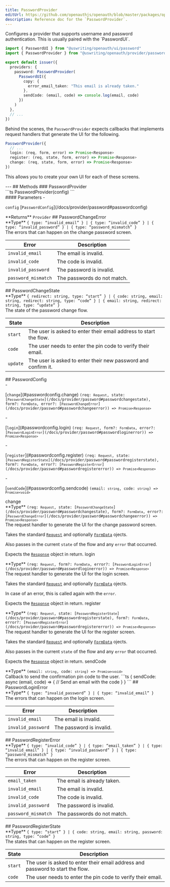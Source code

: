 ```yaml
---
title: PasswordProvider
editUrl: https://github.com/openauthjs/openauth/blob/master/packages/openauth/src/provider/password.ts
description: Reference doc for the `PasswordProvider`.
---
```



<div class="tsdoc">
<Section type="about">
Configures a provider that supports username and password authentication. This is usually
paired with the `PasswordUI`.

```ts
import { PasswordUI } from "@uswriting/openauth/ui/password"
import { PasswordProvider } from "@uswriting/openauth/provider/password"

export default issuer({
  providers: {
    password: PasswordProvider(
      PasswordUI({
        copy: {
          error_email_taken: "This email is already taken."
        },
        sendCode: (email, code) => console.log(email, code)
      })
    )
  },
  // ...
})
```

Behind the scenes, the `PasswordProvider` expects callbacks that implements request handlers
that generate the UI for the following.

```ts
PasswordProvider({
  // ...
  login: (req, form, error) => Promise<Response>
  register: (req, state, form, error) => Promise<Response>
  change: (req, state, form, error) => Promise<Response>
})
```

This allows you to create your own UI for each of these screens.
</Section>
---
## Methods
### PasswordProvider
<Segment>
<Section type="signature">
```ts
PasswordProvider(config)
```
</Section>
<Section type="parameters">
#### Parameters
- <p><code class="key">config</code> [<code class="type">PasswordConfig</code>](/docs/provider/password#passwordconfig)</p>
</Section>
<InlineSection>
**Returns** <code class="type">Provider</code>
</InlineSection>
</Segment>
## PasswordChangeError
<Segment>
<Section type="parameters">
<InlineSection>
**Type** <code class="symbol">&lcub; </code><code class="key">type</code><code class="symbol">&colon; </code><code class="symbol">&ldquo;</code><code class="primitive">invalid_email</code><code class="symbol">&rdquo;</code><code class="symbol"> &rcub;</code><code class="symbol"> | </code><code class="symbol">&lcub; </code><code class="key">type</code><code class="symbol">&colon; </code><code class="symbol">&ldquo;</code><code class="primitive">invalid_code</code><code class="symbol">&rdquo;</code><code class="symbol"> &rcub;</code><code class="symbol"> | </code><code class="symbol">&lcub; </code><code class="key">type</code><code class="symbol">&colon; </code><code class="symbol">&ldquo;</code><code class="primitive">invalid_password</code><code class="symbol">&rdquo;</code><code class="symbol"> &rcub;</code><code class="symbol"> | </code><code class="symbol">&lcub; </code><code class="key">type</code><code class="symbol">&colon; </code><code class="symbol">&ldquo;</code><code class="primitive">password_mismatch</code><code class="symbol">&rdquo;</code><code class="symbol"> &rcub;</code>
</InlineSection>
</Section>
The errors that can happen on the change password screen.

| Error | Description |
| ----- | ----------- |
| `invalid_email` | The email is invalid. |
| `invalid_code` | The code is invalid. |
| `invalid_password` | The password is invalid. |
| `password_mismatch` | The passwords do not match. |
</Segment>
## PasswordChangeState
<Segment>
<Section type="parameters">
<InlineSection>
**Type** <code class="symbol">&lcub; </code><code class="key">redirect</code><code class="symbol">&colon; </code><code class="primitive">string</code><code class="symbol">, </code><code class="key">type</code><code class="symbol">&colon; </code><code class="symbol">&ldquo;</code><code class="primitive">start</code><code class="symbol">&rdquo;</code><code class="symbol"> &rcub;</code><code class="symbol"> | </code><code class="symbol">&lcub; </code><code class="key">code</code><code class="symbol">&colon; </code><code class="primitive">string</code><code class="symbol">, </code><code class="key">email</code><code class="symbol">&colon; </code><code class="primitive">string</code><code class="symbol">, </code><code class="key">redirect</code><code class="symbol">&colon; </code><code class="primitive">string</code><code class="symbol">, </code><code class="key">type</code><code class="symbol">&colon; </code><code class="symbol">&ldquo;</code><code class="primitive">code</code><code class="symbol">&rdquo;</code><code class="symbol"> &rcub;</code><code class="symbol"> | </code><code class="symbol">&lcub; </code><code class="key">email</code><code class="symbol">&colon; </code><code class="primitive">string</code><code class="symbol">, </code><code class="key">redirect</code><code class="symbol">&colon; </code><code class="primitive">string</code><code class="symbol">, </code><code class="key">type</code><code class="symbol">&colon; </code><code class="symbol">&ldquo;</code><code class="primitive">update</code><code class="symbol">&rdquo;</code><code class="symbol"> &rcub;</code>
</InlineSection>
</Section>
The state of the password change flow.

| State | Description |
| ----- | ----------- |
| `start` | The user is asked to enter their email address to start the flow. |
| `code` | The user needs to enter the pin code to verify their email. |
| `update` | The user is asked to enter their new password and confirm it. |
</Segment>
## PasswordConfig
<Segment>
<Section type="parameters">
- <p>[<code class="key">change</code>](#passwordconfig.change) <code class="primitive">(req: <code class="type">Request</code>, state: [<code class="type">PasswordChangeState</code>](/docs/provider/password#passwordchangestate), form?: <code class="type">FormData</code>, error?: [<code class="type">PasswordChangeError</code>](/docs/provider/password#passwordchangeerror)) => <code class="primitive">Promise</code><code class="symbol">&lt;</code><code class="type">Response</code><code class="symbol">&gt;</code></code></p>
- <p>[<code class="key">login</code>](#passwordconfig.login) <code class="primitive">(req: <code class="type">Request</code>, form?: <code class="type">FormData</code>, error?: [<code class="type">PasswordLoginError</code>](/docs/provider/password#passwordloginerror)) => <code class="primitive">Promise</code><code class="symbol">&lt;</code><code class="type">Response</code><code class="symbol">&gt;</code></code></p>
- <p>[<code class="key">register</code>](#passwordconfig.register) <code class="primitive">(req: <code class="type">Request</code>, state: [<code class="type">PasswordRegisterState</code>](/docs/provider/password#passwordregisterstate), form?: <code class="type">FormData</code>, error?: [<code class="type">PasswordRegisterError</code>](/docs/provider/password#passwordregistererror)) => <code class="primitive">Promise</code><code class="symbol">&lt;</code><code class="type">Response</code><code class="symbol">&gt;</code></code></p>
- <p>[<code class="key">sendCode</code>](#passwordconfig.sendcode) <code class="primitive">(email: <code class="primitive">string</code>, code: <code class="primitive">string</code>) => <code class="primitive">Promise</code><code class="symbol">&lt;</code><code class="primitive">void</code><code class="symbol">&gt;</code></code></p>
</Section>
</Segment>
<NestedTitle id="passwordconfig.change" Tag="h4" parent="PasswordConfig.">change</NestedTitle>
<Segment>
<Section type="parameters">
<InlineSection>
**Type** <code class="primitive">(req: <code class="type">Request</code>, state: [<code class="type">PasswordChangeState</code>](/docs/provider/password#passwordchangestate), form?: <code class="type">FormData</code>, error?: [<code class="type">PasswordChangeError</code>](/docs/provider/password#passwordchangeerror)) => <code class="primitive">Promise</code><code class="symbol">&lt;</code><code class="type">Response</code><code class="symbol">&gt;</code></code>
</InlineSection>
</Section>
The request handler to generate the UI for the change password screen.

Takes the standard [`Request`](https://developer.mozilla.org/en-US/docs/Web/API/Request)
and optionally [`FormData`](https://developer.mozilla.org/en-US/docs/Web/API/FormData)
ojects.

Also passes in the current `state` of the flow and any `error` that occurred.

Expects the [`Response`](https://developer.mozilla.org/en-US/docs/Web/API/Response) object
in return.
</Segment>
<NestedTitle id="passwordconfig.login" Tag="h4" parent="PasswordConfig.">login</NestedTitle>
<Segment>
<Section type="parameters">
<InlineSection>
**Type** <code class="primitive">(req: <code class="type">Request</code>, form?: <code class="type">FormData</code>, error?: [<code class="type">PasswordLoginError</code>](/docs/provider/password#passwordloginerror)) => <code class="primitive">Promise</code><code class="symbol">&lt;</code><code class="type">Response</code><code class="symbol">&gt;</code></code>
</InlineSection>
</Section>
The request handler to generate the UI for the login screen.

Takes the standard [`Request`](https://developer.mozilla.org/en-US/docs/Web/API/Request)
and optionally [`FormData`](https://developer.mozilla.org/en-US/docs/Web/API/FormData)
ojects.

In case of an error, this is called again with the `error`.

Expects the [`Response`](https://developer.mozilla.org/en-US/docs/Web/API/Response) object
in return.
</Segment>
<NestedTitle id="passwordconfig.register" Tag="h4" parent="PasswordConfig.">register</NestedTitle>
<Segment>
<Section type="parameters">
<InlineSection>
**Type** <code class="primitive">(req: <code class="type">Request</code>, state: [<code class="type">PasswordRegisterState</code>](/docs/provider/password#passwordregisterstate), form?: <code class="type">FormData</code>, error?: [<code class="type">PasswordRegisterError</code>](/docs/provider/password#passwordregistererror)) => <code class="primitive">Promise</code><code class="symbol">&lt;</code><code class="type">Response</code><code class="symbol">&gt;</code></code>
</InlineSection>
</Section>
The request handler to generate the UI for the register screen.

Takes the standard [`Request`](https://developer.mozilla.org/en-US/docs/Web/API/Request)
and optionally [`FormData`](https://developer.mozilla.org/en-US/docs/Web/API/FormData)
ojects.

Also passes in the current `state` of the flow and any `error` that occurred.

Expects the [`Response`](https://developer.mozilla.org/en-US/docs/Web/API/Response) object
in return.
</Segment>
<NestedTitle id="passwordconfig.sendcode" Tag="h4" parent="PasswordConfig.">sendCode</NestedTitle>
<Segment>
<Section type="parameters">
<InlineSection>
**Type** <code class="primitive">(email: <code class="primitive">string</code>, code: <code class="primitive">string</code>) => <code class="primitive">Promise</code><code class="symbol">&lt;</code><code class="primitive">void</code><code class="symbol">&gt;</code></code>
</InlineSection>
</Section>
Callback to send the confirmation pin code to the user.
```ts
{
  sendCode: async (email, code) => {
    // Send an email with the code
  }
}
```
</Segment>
## PasswordLoginError
<Segment>
<Section type="parameters">
<InlineSection>
**Type** <code class="symbol">&lcub; </code><code class="key">type</code><code class="symbol">&colon; </code><code class="symbol">&ldquo;</code><code class="primitive">invalid_password</code><code class="symbol">&rdquo;</code><code class="symbol"> &rcub;</code><code class="symbol"> | </code><code class="symbol">&lcub; </code><code class="key">type</code><code class="symbol">&colon; </code><code class="symbol">&ldquo;</code><code class="primitive">invalid_email</code><code class="symbol">&rdquo;</code><code class="symbol"> &rcub;</code>
</InlineSection>
</Section>
The errors that can happen on the login screen.

| Error | Description |
| ----- | ----------- |
| `invalid_email` | The email is invalid. |
| `invalid_password` | The password is invalid. |
</Segment>
## PasswordRegisterError
<Segment>
<Section type="parameters">
<InlineSection>
**Type** <code class="symbol">&lcub; </code><code class="key">type</code><code class="symbol">&colon; </code><code class="symbol">&ldquo;</code><code class="primitive">invalid_code</code><code class="symbol">&rdquo;</code><code class="symbol"> &rcub;</code><code class="symbol"> | </code><code class="symbol">&lcub; </code><code class="key">type</code><code class="symbol">&colon; </code><code class="symbol">&ldquo;</code><code class="primitive">email_taken</code><code class="symbol">&rdquo;</code><code class="symbol"> &rcub;</code><code class="symbol"> | </code><code class="symbol">&lcub; </code><code class="key">type</code><code class="symbol">&colon; </code><code class="symbol">&ldquo;</code><code class="primitive">invalid_email</code><code class="symbol">&rdquo;</code><code class="symbol"> &rcub;</code><code class="symbol"> | </code><code class="symbol">&lcub; </code><code class="key">type</code><code class="symbol">&colon; </code><code class="symbol">&ldquo;</code><code class="primitive">invalid_password</code><code class="symbol">&rdquo;</code><code class="symbol"> &rcub;</code><code class="symbol"> | </code><code class="symbol">&lcub; </code><code class="key">type</code><code class="symbol">&colon; </code><code class="symbol">&ldquo;</code><code class="primitive">password_mismatch</code><code class="symbol">&rdquo;</code><code class="symbol"> &rcub;</code>
</InlineSection>
</Section>
The errors that can happen on the register screen.

| Error | Description |
| ----- | ----------- |
| `email_taken` | The email is already taken. |
| `invalid_email` | The email is invalid. |
| `invalid_code` | The code is invalid. |
| `invalid_password` | The password is invalid. |
| `password_mismatch` | The passwords do not match. |
</Segment>
## PasswordRegisterState
<Segment>
<Section type="parameters">
<InlineSection>
**Type** <code class="symbol">&lcub; </code><code class="key">type</code><code class="symbol">&colon; </code><code class="symbol">&ldquo;</code><code class="primitive">start</code><code class="symbol">&rdquo;</code><code class="symbol"> &rcub;</code><code class="symbol"> | </code><code class="symbol">&lcub; </code><code class="key">code</code><code class="symbol">&colon; </code><code class="primitive">string</code><code class="symbol">, </code><code class="key">email</code><code class="symbol">&colon; </code><code class="primitive">string</code><code class="symbol">, </code><code class="key">password</code><code class="symbol">&colon; </code><code class="primitive">string</code><code class="symbol">, </code><code class="key">type</code><code class="symbol">&colon; </code><code class="symbol">&ldquo;</code><code class="primitive">code</code><code class="symbol">&rdquo;</code><code class="symbol"> &rcub;</code>
</InlineSection>
</Section>
The states that can happen on the register screen.

| State | Description |
| ----- | ----------- |
| `start` | The user is asked to enter their email address and password to start the flow. |
| `code` | The user needs to enter the pin code to verify their email. |
</Segment>
</div>